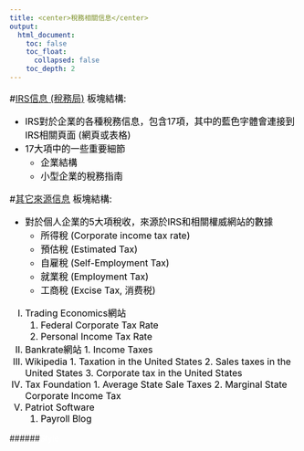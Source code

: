 ```yaml
---
title: <center>稅務相關信息</center>
output:
  html_document:
    toc: false
    toc_float: 
      collapsed: false
    toc_depth: 2
---
```

#[IRS信息 (稅務局)](Tax1.html)
板塊結構:

- IRS對於企業的各種稅務信息，包含17項，其中的藍色字體會連接到IRS相關頁面 (網頁或表格)
- 17大項中的一些重要細節
    - 企業結構
    - 小型企業的稅務指南

#[其它來源信息](Tax2.html)
板塊結構:

- 對於個人企業的5大項稅收，來源於IRS和相關權威網站的數據
    - 所得稅 (Corporate income tax rate)
    - 預估稅 (Estimated Tax)
    - 自雇稅 (Self-Employment Tax)
    - 就業稅 (Employment Tax)
    - 工商稅 (Excise Tax, 消费税)
(I) Trading Economics網站
    1. Federal Corporate Tax Rate
    2. Personal Income Tax Rate
(II) Bankrate網站
    1. Income Taxes
(III) Wikipedia
    1. Taxation in the United States
    2. Sales taxes in the United States
    3. Corporate tax in the United States
(IV) Tax Foundation
    1. Average State Sale Taxes
    2. Marginal State Corporate Income Tax
(V) Patriot Software
    1. Payroll Blog


######<font color="white">Style</font>
<style>
h1 {font-size: 28px; color: black; font-weight: bold;}
h1.title {color: black; background-color: white;}
h2 {font-size: 20px; color: black; font-weight: bold;}
p {font-size: 16px; color: black;}
ol {font-size: 16px; color: black;}
ul {font-size: 16px; color: black;}
</style>